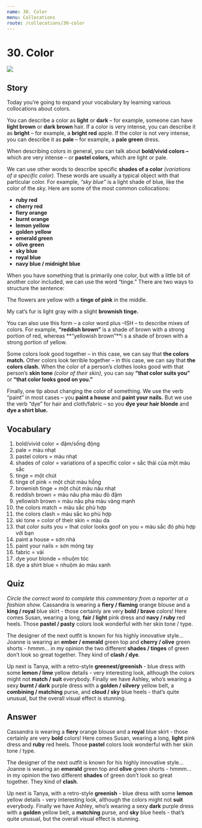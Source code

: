 ```yaml
---
name: 30. Color
menu: Collocations
route: /collocations/30-color
---
```



# 30. Color

<Image src="/public/color.jpg"/>

## Story

Today you’re going to expand your vocabulary by learning various collocations about colors.

You can describe a color as **light** or **dark** – for example, someone can have **light brown** or **dark brown** hair. If a color is very intense, you can describe it as **bright** – for example, a **bright red** apple. If the color is not very intense, you can describe it as **pale** – for example, a **pale green** dress.

When describing colors in general, you can talk about **bold/vivid colors –** which are very intense – or **pastel colors,** which are light or pale.

We can use other words to describe specific **shades of a color** _(variations of a specific color)._ These words are usually a typical object with that particular color. For example, _“sky blue”_ is a light shade of blue, like the color of the sky. Here are some of the most common collocations:

- **ruby red**
- **cherry red**
- **fiery orange**
- **burnt orange**
- **lemon yellow**
- **golden yellow**
- **emerald green**
- **olive green**
- **sky blue**
- **royal blue**
- **navy blue / midnight blue**

When you have something that is primarily one color, but with a little bit of another color included, we can use the word “tinge.” There are two ways to structure the sentence:

The flowers are yellow with a **tinge of pink** in the middle. 

My cat’s fur is light gray with a slight **brownish tinge.**

You can also use this form – a color word plus –ISH – to describe mixes of colors. For example, **“reddish brown”** is a shade of brown with a strong portion of red, whereas **“yellowish brown”**i s a shade of brown with a strong portion of yellow.

Some colors look good together – in this case, we can say that **the colors match.** Other colors look terrible together – in this case, we can say that **the colors clash.** When the color of a person’s clothes looks good with that person’s **skin tone** _(color of their skin),_ you can say **“that color suits you”** or **“that color looks good on you.”**
  
  Finally, one tip about changing the color of something. We use the verb “paint” in most cases – you **paint a house** and **paint your nails.** But we use the verb “dye” for hair and cloth/fabric – so you **dye your hair blonde** and **dye a shirt blue.**

## Vocabulary

1. bold/vivid color = đậm/sống động
2. pale = màu nhạt
3. pastel colors = màu nhạt
4. shades of color = variations of a specific color = sắc thái của một màu sắc
5. tinge = một chút
6. tinge of pink = một chút màu hồng
7. brownish tinge = một chút màu nâu nhạt
8. reddish brown = màu nâu pha màu đỏ đậm
9. yellowish brown = màu nâu pha màu vàng mạnh
10. the colors match = màu sắc phù hợp
11. the colors clash = màu sắc ko phù hợp
12. ski tone = color of their skin = màu da
13. that color suits you = that color looks goof on you = màu sắc đó phù hợp với bạn
14. paint a house = sơn nhà
15. paint your nails = sơn móng tay
16. fabric = vải
17. dye your blonde = nhuộm tóc
18. dye a shirt blue = nhuộm áo màu xanh

## Quiz

_Circle the correct word to complete this commentary from a reporter at a fashion show._
Cassandra is wearing a **fiery / flaming** orange blouse and a **king / royal** blue skirt - those certainly are very **bold / brave** colors! Here comes Susan, wearing a long, **fair / light** pink dress and **navy / ruby** red heels. Those **pastel / pasty** colors look wonderful with her skin tone / type.

The designer of the next outfit is known for his highly innovative style… Joanne is wearing an **ember / emerald** green top and **cherry / olive** green shorts - hmmm… in my opinion the two different **shades / tinges** of green don’t look so great together. They kind of **clash / dye**.

Up next is Tanya, with a retro-style **greenest/greenish** - blue dress with some **lemon / lime** yellow details - very interesting look, although the colors might not **match / suit** everybody. Finally we have Ashley, who’s wearing a sexy **burnt / dark** purple dress with a **golden / silvery** yellow belt, a **combining / matching** purse, and **cloud / sky** blue heels - that’s quite unusual, but the overall visual effect is stunning.

## Answer

Cassandra is wearing a **fiery** orange blouse and a **royal** blue skirt - those certainly are very **bold** colors! Here comes Susan, wearing a long, **light** pink dress and **ruby** red heels. Those **pastel** colors look wonderful with her skin tone / type.

The designer of the next outfit is known for his highly innovative style… Joanne is wearing an **emerald** green top and **olive** green shorts - hmmm… in my opinion the two different **shades** of green don’t look so great together. They kind of **clash**.

Up next is Tanya, with a retro-style **greenish** - blue dress with some **lemon** yellow details - very interesting look, although the colors might not **suit** everybody. Finally we have Ashley, who’s wearing a sexy **dark** purple dress with a **golden** yellow belt, a **matching** purse, and **sky** blue heels - that’s quite unusual, but the overall visual effect is stunning.
